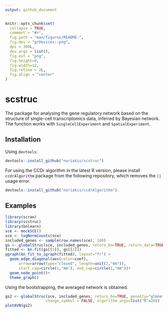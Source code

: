```yaml
---
output: github_document
---
```


<!-- README.md is generated from README.Rmd. Please edit that file -->

```r
knitr::opts_chunk$set(
  collapse = TRUE,
  comment = "#>",
  fig.path = "man/figures/README-",
  fig.dev = "grDevices::png",
  dpi = 300L,
  dev.args = list(),
  fig.ext = "png",
  fig.height=8,
  fig.width=12,
  fig.retina = 2L,
  fig.align = "center"
)
```

# scstruc

The package for analysing the gene regulatory network based on the structure of single-cell transcriptomics data, inferred by Bayesian network. The function works with `SingleCellExperiment` and `SpatialExperiment`.

## Installation

Using `devtools`:

```r
devtools::install_github("noriakis/scstruc")
```

For using the CCDr algorithm in the latest R version, please install `ccdrAlgorithm` package from the following repository, which removes the `||` usage error.

```r
devtools::install_github("noriakis/ccdrAlgorithm")
```

## Examples

```r
library(scran)
library(scstruc)
library(bnlearn)
sce <- mockSCE()
sce <- logNormCounts(sce)
included_genes <- sample(row.names(sce), 100)
gs <- globalStruc(sce, included_genes, return_bn=TRUE, return_data=TRUE, change_symbol=FALSE)
fitted <- bn.fit(gs[[1]], gs[[2]])
ggraph(bn_fit_to_igraph(fitted), layout="fr") + 
  geom_edge_diagonal(aes(color=coef),
      arrow=arrow(type="closed", length=unit(2,"mm")),
      start_cap=circle(1,"mm"), end_cap=circle(1,"mm"))+
  geom_node_point()+
  theme_graph()
```

Using the bootstrapping, the averaged network is obtained.

```r
gs2 <- globalStruc(sce, included_genes, return_bn=TRUE, penalty="glmnet_BIC.boot",
                  change_symbol = FALSE, algorithm.args=list("R"=20))
plotAVN(gs2)

```